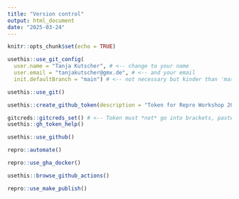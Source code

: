 ```yaml
---
title: "Version control"
output: html_document
date: "2025-03-24"
---
```


```r
knitr::opts_chunk$set(echo = TRUE)
```

```r
usethis::use_git_config(
  user.name = "Tanja Kutscher", # <-- change to your name
  user.email = "tanjakutscher@gmx.de", # <-- and your email
  init.defaultBranch = "main") # <-- not necessary but kinder than 'master'
```

```r
usethis::use_git()
```
```r
usethis::create_github_token(description = "Token for Repro Workshop 2024")
```
```r
gitcreds::gitcreds_set() # <-- Token must *not* go into brackets, paste when asked
usethis::gh_token_help()
```
```r
usethis::use_github()
```
```r
repro::automate()
```
```r
repro::use_gha_docker()
```

```r
usethis::browse_github_actions()
```
```r
repro::use_make_publish()
```

